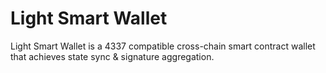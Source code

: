 # Light Smart Wallet

Light Smart Wallet is a 4337 compatible cross-chain smart contract wallet that achieves state sync & signature aggregation.
